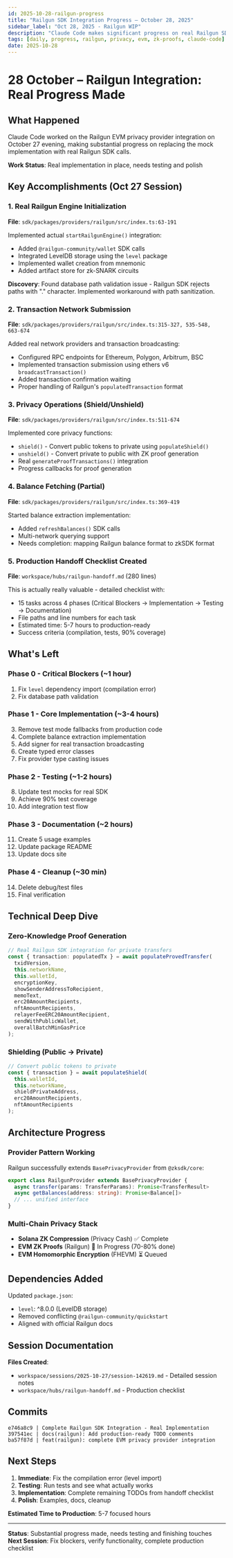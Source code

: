 ```yaml
---
id: 2025-10-28-railgun-progress
title: "Railgun SDK Integration Progress – October 28, 2025"
sidebar_label: "Oct 28, 2025 - Railgun WIP"
description: "Claude Code makes significant progress on real Railgun SDK integration. Real implementation in place, handoff checklist created, pending testing and final polish."
tags: [daily, progress, railgun, privacy, evm, zk-proofs, claude-code]
date: 2025-10-28
---
```


# 28 October – Railgun Integration: Real Progress Made

## What Happened

Claude Code worked on the Railgun EVM privacy provider integration on October 27 evening, making substantial progress on replacing the mock implementation with real Railgun SDK calls.

**Work Status**: Real implementation in place, needs testing and polish

## Key Accomplishments (Oct 27 Session)

### 1. Real Railgun Engine Initialization
**File**: `sdk/packages/providers/railgun/src/index.ts:63-191`

Implemented actual `startRailgunEngine()` integration:
- Added `@railgun-community/wallet` SDK calls
- Integrated LevelDB storage using the `level` package
- Implemented wallet creation from mnemonic
- Added artifact store for zk-SNARK circuits

**Discovery**: Found database path validation issue - Railgun SDK rejects paths with "." character. Implemented workaround with path sanitization.

### 2. Transaction Network Submission
**File**: `sdk/packages/providers/railgun/src/index.ts:315-327, 535-548, 663-674`

Added real network providers and transaction broadcasting:
- Configured RPC endpoints for Ethereum, Polygon, Arbitrum, BSC
- Implemented transaction submission using ethers v6 `broadcastTransaction()`
- Added transaction confirmation waiting
- Proper handling of Railgun's `populatedTransaction` format

### 3. Privacy Operations (Shield/Unshield)
**File**: `sdk/packages/providers/railgun/src/index.ts:511-674`

Implemented core privacy functions:
- `shield()` - Convert public tokens to private using `populateShield()`
- `unshield()` - Convert private to public with ZK proof generation
- Real `generateProofTransactions()` integration
- Progress callbacks for proof generation

### 4. Balance Fetching (Partial)
**File**: `sdk/packages/providers/railgun/src/index.ts:369-419`

Started balance extraction implementation:
- Added `refreshBalances()` SDK calls
- Multi-network querying support
- Needs completion: mapping Railgun balance format to zkSDK format

### 5. Production Handoff Checklist Created
**File**: `workspace/hubs/railgun-handoff.md` (280 lines)

This is actually really valuable - detailed checklist with:
- 15 tasks across 4 phases (Critical Blockers → Implementation → Testing → Documentation)
- File paths and line numbers for each task
- Estimated time: 5-7 hours to production-ready
- Success criteria (compilation, tests, 90% coverage)

## What's Left

### Phase 0 - Critical Blockers (~1 hour)
1. Fix `level` dependency import (compilation error)
2. Fix database path validation

### Phase 1 - Core Implementation (~3-4 hours)
3. Remove test mode fallbacks from production code
4. Complete balance extraction implementation
5. Add signer for real transaction broadcasting
6. Create typed error classes
7. Fix provider type casting issues

### Phase 2 - Testing (~1-2 hours)
8. Update test mocks for real SDK
9. Achieve 90% test coverage
10. Add integration test flow

### Phase 3 - Documentation (~2 hours)
11. Create 5 usage examples
12. Update package README
13. Update docs site

### Phase 4 - Cleanup (~30 min)
14. Delete debug/test files
15. Final verification

## Technical Deep Dive

### Zero-Knowledge Proof Generation
```typescript
// Real Railgun SDK integration for private transfers
const { transaction: populatedTx } = await populateProvedTransfer(
  txidVersion,
  this.networkName,
  this.walletId,
  encryptionKey,
  showSenderAddressToRecipient,
  memoText,
  erc20AmountRecipients,
  nftAmountRecipients,
  relayerFeeERC20AmountRecipient,
  sendWithPublicWallet,
  overallBatchMinGasPrice
);
```

### Shielding (Public → Private)
```typescript
// Convert public tokens to private
const { transaction } = await populateShield(
  this.walletId,
  this.networkName,
  shieldPrivateAddress,
  erc20AmountRecipients,
  nftAmountRecipients
);
```

## Architecture Progress

### Provider Pattern Working
Railgun successfully extends `BasePrivacyProvider` from `@zksdk/core`:
```typescript
export class RailgunProvider extends BasePrivacyProvider {
  async transfer(params: TransferParams): Promise<TransferResult>
  async getBalances(address: string): Promise<Balance[]>
  // ... unified interface
}
```

### Multi-Chain Privacy Stack
- **Solana ZK Compression** (Privacy Cash) ✅ Complete
- **EVM ZK Proofs** (Railgun) 🚧 In Progress (70-80% done)
- **EVM Homomorphic Encryption** (FHEVM) ⏳ Queued

## Dependencies Added
Updated `package.json`:
- `level`: ^8.0.0 (LevelDB storage)
- Removed conflicting `@railgun-community/quickstart`
- Aligned with official Railgun docs

## Session Documentation
**Files Created**:
- `workspace/sessions/2025-10-27/session-142619.md` - Detailed session notes
- `workspace/hubs/railgun-handoff.md` - Production checklist

## Commits
```
e746a8c9 | Complete Railgun SDK Integration - Real Implementation
397541ec | docs(railgun): Add production-ready TODO comments
ba57f87d | feat(railgun): complete EVM privacy provider integration
```

## Next Steps

1. **Immediate**: Fix the compilation error (level import)
2. **Testing**: Run tests and see what actually works
3. **Implementation**: Complete remaining TODOs from handoff checklist
4. **Polish**: Examples, docs, cleanup

**Estimated Time to Production**: 5-7 focused hours

---

**Status**: Substantial progress made, needs testing and finishing touches
**Next Session**: Fix blockers, verify functionality, complete production checklist
